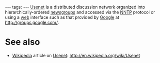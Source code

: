 ---
tags:
---
[[Usenet]] is a distributed discussion network organized into hierarchically-ordered [[newsgroups]] and accessed via the [[NNTP]] protocol or using a [[web]] interface such as that provided by [[Google]] at http://groups.google.com/.

= See also =

* [[Wikipedia]] article on [[Usenet]]: http://en.wikipedia.org/wiki/Usenet
